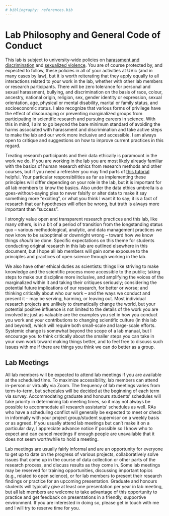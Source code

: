 ```yaml
---
# bibliography: references.bib
---
```


# Lab Philosophy and General Code of Conduct

This lab is subject to university-wide policies on [harassment and discrimination](https://www.uvic.ca/equity/discrimination-harassment/index.php) and [sexualized violence](https://www.uvic.ca/sexualizedviolence/). You are of course protected by, and expected to follow, these policies in all of your activities at UVic (and in many cases by law), but it is worth reiterating that they apply equally to all interactions related to your work in the lab, whether with other lab members or research participants. There will be zero tolerance for personal and sexual harassment, bullying, and discrimination on the basis of race, colour, ancestry, national origin, religion, sex, gender identity or expression, sexual orientation, age, physical or mental disability, marital or family status, and socioeconomic status. I also recognize that various forms of privilege have the effect of discouraging or preventing marginalized groups from participating in scientific research and pursuing careers in science. With this in mind, I aim to go beyond the bare minimum standard of avoiding the harms associated with harassment and discrimination and take active steps to make the lab and our work more inclusive and accessible. I am always open to critique and suggestions on how to improve current practices in this regard.

Treating research participants and their data ethically is paramount in the work we do. If you are working in the lab you are most likely already familiar with the basics of human research ethics from research methods and other courses, but if you need a refresher you may find parts of [this tutorial](https://ethics.gc.ca/eng/policy-politique_tcps2-eptc2_2022.html) helpful. Your particular responsibilities as far as implementing these principles will differ depending on your role in the lab, but it is important for all lab members to know the basics. Also under the data ethics umbrella is a goes-without-saying plea to never falsify or alter data to make it say something more "exciting", or what you think I want it to say; it is a fact of research that our hypotheses will often be wrong, but truth is always more important than "success".

I strongly value open and transparent research practices and this lab, like many others, is in a bit of a period of transition from the longstanding status quo -- various methodological, analytic, and data management practices we now know to be suboptimal or downright wrong -- toward how we know things *should* be done. Specific expectations on this theme for students conducting original research in this lab are outlined elsewhere in this document, but I hope all lab members will gain some exposure to the principles and practices of open science through working in the lab.

We also have other ethical duties as scientists: things like striving to make knowledge and the scientific process more accessible to the public; taking steps to make our discipline more inclusive, and amplifying the voices of the marginalized within it and taking their critiques seriously; considering the potential future implications of our research, for better or worse; and thinking critically about who our work -- and the ways we conduct and present it -- may be serving, harming, or leaving out. Most individual research projects are unlikely to dramatically change the world, but your potential positive influence is not limited to the details of the work you are involved in; just as valuable are the examples you set in how you conduct you work and your contributions to changing scientific culture (in this lab and beyond), which will require both small-scale and large-scale efforts. Systemic change is somewhat beyond the scope of a lab manual, but I encourage you to think critically about the smaller steps you can take in your own work toward making things better, and to feel free to discuss such issues with me if there are things you think we can do better as a group.

## Lab Meetings

All lab members will be expected to attend lab meetings if you are available at the scheduled time. To maximize accessibility, lab members can attend in-person or virtually via Zoom. The frequency of lab meetings varies from term-to-term, but schedules will be decided at the beginning of each term via survey. Accommodating graduate and honours students' schedules will take priority in determining lab meeting times, so it may not always be possible to accommodate all research assistants' schedules as well. RAs who have a scheduling conflict will generally be expected to meet or check in informally with your project group/student supervisor on a weekly basis or as agreed. If you usually attend lab meetings but can't make it on a particular day, I appreciate advance notice if possible so I know who to expect and can cancel meetings if enough people are unavailable that it does not seem worthwhile to hold a meeting.

Lab meetings are usually fairly informal and are an opportunity for everyone to get up to date on the progress of various projects, collaboratively solve issues that come up in the course of data collection or other parts of the research process, and discuss results as they come in. Some lab meetings may be reserved for training opportunities, discussing important topics (e.g., related to open science), or for lab members to present their research findings or practice for an upcoming presentation. Graduate and honours students will typically give at least one presentation per year in lab meeting, but all lab members are welcome to take advantage of this opportunity to practice and get feedback on presentations in a friendly, supportive environment. If you are interested in doing so, please get in touch with me and I will try to reserve time for you.
